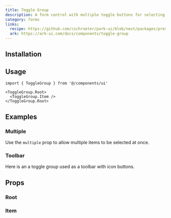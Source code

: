 ```yaml
---
title: Toggle Group
description: A form control with multiple toggle buttons for selecting options.
category: forms
links:
  recipe: https://github.com/cschroeter/park-ui/blob/next/packages/preset/src/recipes/toggle-group.ts
  ark: https://ark-ui.com/docs/components/toggle-group
---
```


<ComponentExample name="basic" />

## Installation

<InstallationGuide />

## Usage

```tsx
import { ToggleGroup } from '@/components/ui'
```

```tsx
<ToggleGroup.Root>
  <ToggleGroup.Item />
</ToggleGroup.Root>
```

## Examples

### Multiple

Use the `multiple` prop to allow multiple items to be selected at once.

<ComponentExample name="multiple" />

### Toolbar

Here is an a toggle group used as a toolbar with icon buttons.

<ComponentExample name="toolbar" />

## Props

### Root

<PropsTable part="Root" />

### Item

<PropsTable part="Item" />